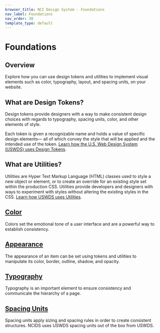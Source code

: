 ```yaml
---
browser_title: NCI Design System - Foundations
nav_label: Foundations
nav_order: 30
template_type: default
---
```


# Foundations

## Overview

Explore how you can use design tokens and utilities to implement visual elements such as color, typography, layout, and spacing units, on your website.

## What are Design Tokens?

Design tokens provide designers with a way to make consistent design choices with regards to typography, spacing units, color, and other elements of style.

Each token is given a recognizable name and holds a value of specific design elements— all of which convey the style that will be applied and the intended use of the token. [Learn how the U.S. Web Design System (USWDS) uses Design Tokens](https://designsystem.digital.gov/design-tokens/).

## What are Utilities?

Utilities are Hyper Text Markup Language (HTML) classes used to style a new object or element, or to create an override for an existing style set within the production CSS. Utilities provide developers and designers with ways to experiment with styles without altering the existing styles in the CSS. [Learn how USWDS uses Utilities](https://designsystem.digital.gov/utilities/?).

## [Color](/foundations/color)

Colors set the emotional tone of a user interface and are a powerful way to establish consistency.

## [Appearance](/foundations/appearance)

The appearance of an item can be set using tokens and utilities to manipulate its color, border, outline, shadow, and opacity.

## [Typography](/foundations/typography)

Typography is an important element to ensure consistency and communicate the hierarchy of a page.

## [Spacing Units](/foundations/spacing-units)

Spacing units apply sizing and spacing rules in order to create consistent structures. NCIDS uses USWDS spacing units out of the box from USWDS.
